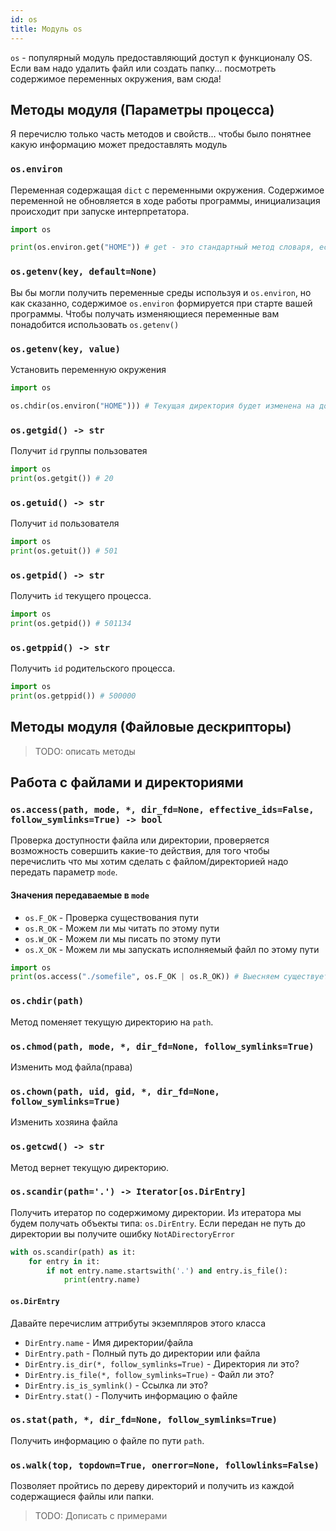 ```yaml
---
id: os
title: Модуль os
---
```



<Link
  title="os - Python documentation"
  href="https://docs.python.org/3/library/os.html"
/>

`os` - популярный модуль предоставляющий доступ к функционалу OS. Если вам надо удалить файл или создать папку... посмотреть содержимое переменных окружения, вам сюда!

## Методы модуля (Параметры процесса)

Я перечислю только часть методов и свойств... чтобы было понятнее какую информацию может предоставлять модуль

### `os.environ`

Переменная содержащая `dict` с переменными окружения. Содержимое переменной не обновляется в ходе работы программы, инициализация происходит при запуске интерпретатора.

```python
import os

print(os.environ.get("HOME")) # get - это стандартный метод словаря, если вы помните
```

### `os.getenv(key, default=None)`

Вы бы могли получить переменные среды используя и `os.environ`, но как сказанно, содержимое `os.environ` формируется при старте вашей программы. Чтобы получать изменяющиеся переменные вам понадобится использовать `os.getenv()`

### `os.getenv(key, value)`

Установить переменную окружения

```python
import os

os.chdir(os.environ("HOME"))) # Текущая директория будет изменена на домашнюю директорию пользователя
```

### `os.getgid() -> str`

Получит `id` группы пользоватея

```python
import os
print(os.getgit()) # 20
```

### `os.getuid() -> str`

Получит `id` пользователя

```python
import os
print(os.getuit()) # 501
```

### `os.getpid() -> str`

Получить `id` текущего процесса.

```python
import os
print(os.getpid()) # 501134
```

### `os.getppid() -> str`

Получить `id` родительского процесса.

```python
import os
print(os.getppid()) # 500000
```

## Методы модуля (Файловые дескрипторы)

> TODO: описать методы

## Работа с файлами и директориями

### `os.access(path, mode, *, dir_fd=None, effective_ids=False, follow_symlinks=True) -> bool`

Проверка доступности файла или директории, проверяется возможность совершить какие-то действия, для того чтобы перечислить что мы хотим сделать с файлом/директорией надо передать параметр `mode`.

#### Значения передаваемые в `mode`

- `os.F_OK` - Проверка существования пути
- `os.R_OK` - Можем ли мы читать по этому пути
- `os.W_OK` - Можем ли мы писать по этому пути
- `os.X_OK` - Можем ли мы запускать исполняемый файл по этому пути

```python
import os
print(os.access("./somefile", os.F_OK | os.R_OK)) # Выесняем существует ли файл и можем ли мы в него писать
```

### `os.chdir(path)`

Метод поменяет текущую директорию на `path`.

### `os.chmod(path, mode, *, dir_fd=None, follow_symlinks=True)`

Изменить мод файла(права)

### `os.chown(path, uid, gid, *, dir_fd=None, follow_symlinks=True)`

Изменить хозяина файла

### `os.getcwd() -> str`

Метод вернет текущую директорию.

### `os.scandir(path='.') -> Iterator[os.DirEntry]`

Получить итератор по содержимому директории. Из итератора мы будем получать объекты типа: `os.DirEntry`.
Если передан не путь до директории вы получите ошибку `NotADirectoryError`

```python
with os.scandir(path) as it:
    for entry in it:
        if not entry.name.startswith('.') and entry.is_file():
            print(entry.name)
```

#### `os.DirEntry`

Давайте перечислим аттрибуты экземпляров этого класса

- `DirEntry.name` - Имя директории/файла
- `DirEntry.path` - Полный путь до директории или файла
- `DirEntry.is_dir(*, follow_symlinks=True)` - Директория ли это?
- `DirEntry.is_file(*, follow_symlinks=True)` - Файл ли это?
- `DirEntry.is_is_symlink()` - Ссылка ли это?
- `DirEntry.stat()` - Получить информацию о файле

### `os.stat(path, *, dir_fd=None, follow_symlinks=True)`

Получить информацию о файле по пути `path`.

### `os.walk(top, topdown=True, onerror=None, followlinks=False)`

Позволяет пройтись по дереву директорий и получить из каждой содержащиеся файлы или папки.

> TODO: Дописать с примерами
